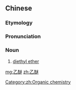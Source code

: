 ==Chinese==
{{zh-forms}}
{{wikipedia|lang=zh}}

===Etymology===
{{zh-compound|乙|醚|eth-|ether}}

===Pronunciation===
{{zh-pron
|m=yǐmí
|c=jyut3 mai4
|cat=n
}}

===Noun===
{{zh-noun}}

# [[diethyl ether]]

[[Category:zh:Organic chemistry]]

[[mg:乙醚]]
[[zh:乙醚]]
